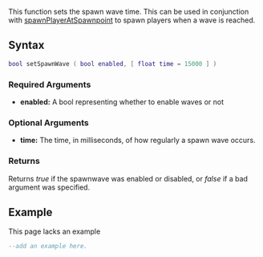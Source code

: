 
{{Server function}}
This function sets the spawn wave time.  This can be used in conjunction with [[/Resource:Spawnmanager/spawnPlayerAtSpawnpoint.md|spawnPlayerAtSpawnpoint]] to spawn players when a wave is reached.

==Syntax==
<syntaxhighlight lang="lua">
bool setSpawnWave ( bool enabled, [ float time = 15000 ] )             
</syntaxhighlight>

===Required Arguments=== 
*'''enabled:''' A bool representing whether to enable waves or not

===Optional Arguments===
*'''time:''' The time, in milliseconds, of how regularly a spawn wave occurs.

===Returns===
Returns ''true'' if the spawnwave was enabled or disabled, or ''false'' if a bad argument was specified.

==Example== 
This page lacks an example
<syntaxhighlight lang="lua">
--add an example here.
</syntaxhighlight>